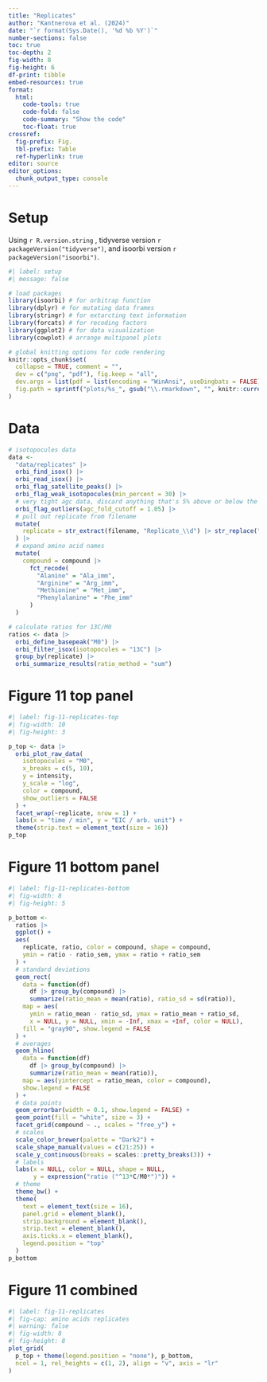 ```yaml
---
title: "Replicates"
author: "Kantnerova et al. (2024)"
date: "`r format(Sys.Date(), '%d %b %Y')`"
number-sections: false
toc: true
toc-depth: 2
fig-width: 8
fig-height: 6
df-print: tibble
embed-resources: true
format: 
  html: 
    code-tools: true
    code-fold: false
    code-summary: "Show the code"
    toc-float: true
crossref:
  fig-prefix: Fig.
  tbl-prefix: Table
  ref-hyperlink: true
editor: source
editor_options: 
  chunk_output_type: console
---
```


# Setup

Using `r R.version.string` , tidyverse version `r packageVersion("tidyverse")`, and isoorbi version `r packageVersion("isoorbi")`.

```r
#| label: setup
#| message: false

# load packages
library(isoorbi) # for orbitrap function
library(dplyr) # for mutating data frames
library(stringr) # for extarcting text information
library(forcats) # for recoding factors
library(ggplot2) # for data visualization
library(cowplot) # arrange multipanel plots
```

```r
# global knitting options for code rendering
knitr::opts_chunk$set(
  collapse = TRUE, comment = "",
  dev = c("png", "pdf"), fig.keep = "all",
  dev.args = list(pdf = list(encoding = "WinAnsi", useDingbats = FALSE)),
  fig.path = sprintf("plots/%s_", gsub("\\.rmarkdown", "", knitr::current_input()))
)
```

# Data

```r
# isotopocules data
data <- 
  "data/replicates" |>
  orbi_find_isox() |>
  orbi_read_isox() |>
  orbi_flag_satellite_peaks() |> 
  orbi_flag_weak_isotopocules(min_percent = 30) |> 
  # very tight agc data, discard anything that's 5% above or below the mean
  orbi_flag_outliers(agc_fold_cutoff = 1.05) |>
  # pull out replicate from filename
  mutate(
    replicate = str_extract(filename, "Replicate_\\d") |> str_replace("_", " ")
  ) |>
  # expand amino acid names
  mutate(
    compound = compound |>
      fct_recode(
        "Alanine" = "Ala_imm",
        "Arginine" = "Arg_imm",
        "Methionine" = "Met_imm",
        "Phenylalanine" = "Phe_imm"
      )
  )

# calculate ratios for 13C/M0
ratios <- data |>
  orbi_define_basepeak("M0") |>
  orbi_filter_isox(isotopocules = "13C") |>
  group_by(replicate) |>
  orbi_summarize_results(ratio_method = "sum") 
```

# Figure 11 top panel

```r
#| label: fig-11-replicates-top
#| fig-width: 10
#| fig-height: 3

p_top <- data |>
  orbi_plot_raw_data(
    isotopocules = "M0",
    x_breaks = c(5, 10),
    y = intensity,
    y_scale = "log",
    color = compound,
    show_outliers = FALSE
  ) +
  facet_wrap(~replicate, nrow = 1) +
  labs(x = "time / min", y = "EIC / arb. unit") +
  theme(strip.text = element_text(size = 16))
p_top
```

# Figure 11 bottom panel

```r
#| label: fig-11-replicates-bottom
#| fig-width: 8
#| fig-height: 5

p_bottom <- 
  ratios |>
  ggplot() +
  aes(
    replicate, ratio, color = compound, shape = compound,
    ymin = ratio - ratio_sem, ymax = ratio + ratio_sem
  ) +
  # standard deviations
  geom_rect(
    data = function(df) 
      df |> group_by(compound) |>
      summarize(ratio_mean = mean(ratio), ratio_sd = sd(ratio)),
    map = aes(
      ymin = ratio_mean - ratio_sd, ymax = ratio_mean + ratio_sd,
      x = NULL, y = NULL, xmin = -Inf, xmax = +Inf, color = NULL),
    fill = "gray90", show.legend = FALSE
  ) +
  # averages
  geom_hline(
    data = function(df) 
      df |> group_by(compound) |>
      summarize(ratio_mean = mean(ratio)),
    map = aes(yintercept = ratio_mean, color = compound),
    show.legend = FALSE
  ) +
  # data points
  geom_errorbar(width = 0.1, show.legend = FALSE) + 
  geom_point(fill = "white", size = 3) +
  facet_grid(compound ~ ., scales = "free_y") +
  # scales
  scale_color_brewer(palette = "Dark2") +
  scale_shape_manual(values = c(21:25)) +
  scale_y_continuous(breaks = scales::pretty_breaks(3)) +
  # labels
  labs(x = NULL, color = NULL, shape = NULL,
       y = expression("ratio ("^13*C/M0*")")) +
  # theme
  theme_bw() +
  theme(
    text = element_text(size = 16),
    panel.grid = element_blank(),
    strip.background = element_blank(),
    strip.text = element_blank(),
    axis.ticks.x = element_blank(),
    legend.position = "top"
  )
p_bottom
```

# Figure 11 combined

```r
#| label: fig-11-replicates
#| fig-cap: amino acids replicates
#| warning: false
#| fig-width: 8
#| fig-height: 8
plot_grid(
  p_top + theme(legend.position = "none"), p_bottom,
  ncol = 1, rel_heights = c(1, 2), align = "v", axis = "lr"
)
```

